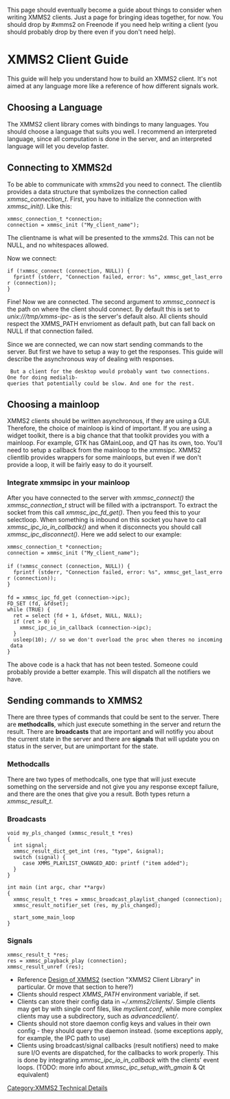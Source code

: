 {{Navbar}}

This page should eventually become a guide about things to consider when writing XMMS2 clients. Just a page for bringing ideas together, for now. You should drop by #xmms2 on Freenode if you need help writing a client (you should probably drop by there even if you don't need help).

= XMMS2 Client Guide =

This guide will help you understand how to build an XMMS2 client. It's not aimed at any language more like a reference of how different signals work.

== Choosing a Language ==
The XMMS2 client library comes with bindings to many languages. You should choose a language that suits you well. I recommend an interpreted language, since all computation is done in the server, and an interpreted language will let you develop faster.

== Connecting to XMMS2d ==
To be able to communicate with xmms2d you need to connect. The clientlib provides a data structure that symbolizes the connection called ''xmmsc_connection_t''. First, you have to initialize the connection with ''xmmsc_init()''. Like this:

 xmmsc_connection_t *connection;
 connection = xmmsc_init ("My_client_name");

The clientname is what will be presented to the xmms2d. This can not be NULL, and no whitespaces allowed.

Now we connect:

 if (!xmmsc_connect (connection, NULL)) {
   fprintf (stderr, "Connection failed, error: %s", xmmsc_get_last_error (connection));
 }

Fine! Now we are connected. The second argument to ''xmmsc_connect'' is the path on where the client should connect. By default this is set to ''unix:///tmp/xmms-ipc-<username>'' as is the server's default also. All clients should respect the XMMS_PATH envrioment as default path, but can fall back on NULL if that connection failed. 

Since we are connected, we can now start sending commands to the server. But first we have to setup a way to get the responses. This guide will describe the asynchronous way of dealing with responses.

 <anders_> But a client for the desktop would probably want two connections.
 One for doing medialib-queries that potentially could be slow. And one for the rest.

== Choosing a mainloop ==
XMMS2 clients should be written asynchronous, if they are using a GUI. Therefore, the choice of mainloop is kind of important. If you are using a widget toolkit, there is a big chance that that toolkit provides you with a mainloop. For example, GTK has GMainLoop, and QT has its own, too. You'll need to setup a callback from the mainloop to the xmmsipc. XMMS2 clientlib provides wrappers for some mainloops, but even if we don't provide a loop, it will be fairly easy to do it yourself. 

=== Integrate xmmsipc in your mainloop ===
After you have connected to the server with ''xmmsc_connect()'' the ''xmmsc_connection_t'' struct will be filled with a ipctransport. To extract the socket from this call ''xmmsc_ipc_fd_get()''. Then you feed this to your selectloop. When something is inbound on this socket you have to call ''xmmsc_ipc_io_in_callback()'' and when it disconnects you should call ''xmmsc_ipc_disconnect()''. Here we add select to our example:

 xmmsc_connection_t *connection;
 connection = xmmsc_init ("My_client_name");
 
 if (!xmmsc_connect (connection, NULL)) {
   fprintf (stderr, "Connection failed, error: %s", xmmsc_get_last_error (connection));
 }
 
 fd = xmmsc_ipc_fd_get (connection->ipc);
 FD_SET (fd, &fdset);
 while (TRUE) {
   ret = select (fd + 1, &fdset, NULL, NULL);
   if (ret > 0) {
     xmmsc_ipc_io_in_callback (connection->ipc);
   }
   usleep(10); // so we don't overload the proc when theres no incoming data
 }

The above code is a hack that has not been tested. Someone could probably provide a better example. This will dispatch all the notifiers we have.

== Sending commands to XMMS2 ==
There are three types of commands that could be sent to the server. There are '''methodcalls''', which just execute something in the server and return the result. There are '''broadcasts''' that are important and will notifiy you about the current state in the server and there are '''signals''' that will update you on status in the server, but are unimportant for the state. 

=== Methodcalls ===
There are two types of methodcalls, one type that will just execute something on the serverside and not give you any response except failure, and there are the ones that give you a result. Both types return a ''xmmsc_result_t''.

=== Broadcasts ===

 void my_pls_changed (xmmsc_result_t *res)
 {
   int signal;
   xmmsc_result_dict_get_int (res, "type", &signal);
   switch (signal) {
      case XMMS_PLAYLIST_CHANGED_ADD: printf ("item added"); 
   } 
 }

 int main (int argc, char **argv)
 {
   xmmsc_result_t *res = xmmsc_broadcast_playlist_changed (connection);
   xmmsc_result_notifier_set (res, my_pls_changed);
   
   start_some_main_loop
 }

=== Signals ===

 xmmsc_result_t *res;
 res = xmmsc_playback_play (connection);
 xmmsc_result_unref (res);

* Reference [[Design of XMMS2]] (section "XMMS2 Client Library" in particular. Or move that section to here?)
* Clients should respect ''XMMS_PATH'' environment variable, if set.
* Clients can store their config data in ''~/.xmms2/clients/''. Simple clients may get by with single conf files, like ''myclient.conf'', while more complex clients may use a subdirectory, such as ''advancedclient/''.
* Clients should not store daemon config keys and values in their own config - they should query the daemon instead. (some exceptions apply, for example, the IPC path to use)
* Clients using broadcast/signal callbacks (result notifiers) need to make sure I/O events are dispatched, for the callbacks to work properly. This is done by integrating ''xmmsc_ipc_io_in_callback'' with the clients' event loops. (TODO: more info about ''xmmsc_ipc_setup_with_gmain'' & Qt equivalent)

[[Category:XMMS2 Technical Details]]